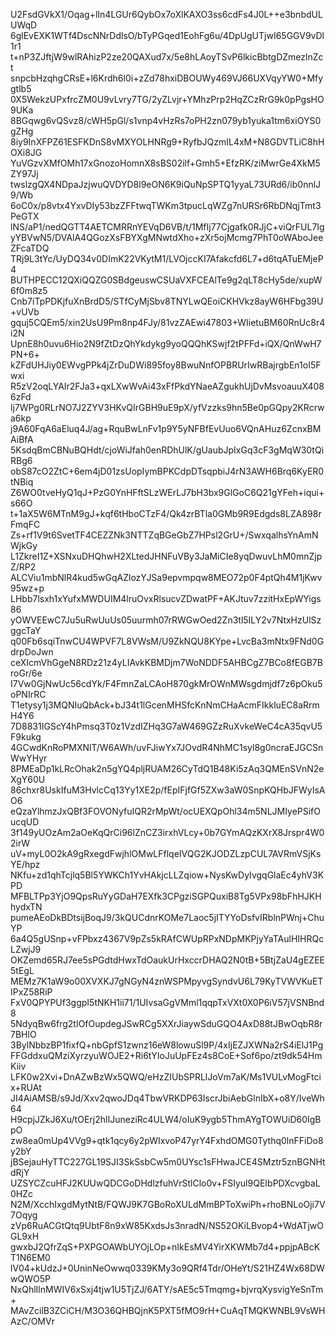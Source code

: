 U2FsdGVkX1/Oqag+lIn4LGUr6QybOx7oXlKAXO3ss6cdFs4J0L++e3bnbdULUWqD
6glEvEXK1WTf4DscNNrDdlsO/bTyPGqed1EohFg6u/4DpUgUTjwI65GGV9vDl1r1
t+nP3ZJftjW9wlRAhizP2ze20QAXud7x/5e8hLAoyTSvP6lkicBbtgDZmezlnZct
snpcbHzqhgCRsE+l6Krdh6l0i+zZd78hxiDBOUWy469VJ66UXVqyYW0+Mfygtlb5
0X5WekzUPxfrcZM0U9vLvry7TG/2yZLvjr+YMhzPrp2HqZCzRrG9k0pPgsHO9UKa
8BGqwg6vQSvz8/cWH5pGl/s1vnp4vHzRs7oPH2zn079yb1yuka1tm6xiOYS0gZHg
8iy9InXFPZ61ESFKDnS8vMXYOLHNRg9+RyfbJQzmIL4xM+N8GDVTLiC8hHOXi8JG
YuVGzvXMfOMh17xGnozoHomnX8sBS02ilf+Gmh5+EfzRK/ziMwrGe4XkM5ZY97Jj
twslzgQX4NDpaJzjwuQVDYD8l9eON6K9iQuNpSPTQ1yyaL73URd6/ib0nnlJ9/Wb
6oC0x/p8vtx4YxvDIy53bzZFFtwqTWKm3tpucLqWZg7nURSr6RbDNqjTmt3PeGTX
lNS/aP1/nedQGTT4AETCMRRnYEVqD6VB/t/1MfIj77Cjgafk0RJjC+viQrFUL7Ig
yYBVwN5/DVAlA4QGozXsFBYXgMNwtdXho+zXr5ojMcmg7PhT0oWAboJeeZFcaTDQ
TRj9L3tYc/UyDQ34v0DImK22VKytM1/LVOjccKI7Afakcfd6L7+d6tqATuEMjeP4
BUTHPECC12QXiQQZG0SBdgeuswCSUaVXFCEAlTe9g2qLT8cHy5de/xupW6f0m8z5
Cnb7iTpPDKjfuXnBrdD5/STfCyMjSbv8TNYLwQEoiCKHVkz8ayW6HFbg39U+vUVb
gquj5CQEm5/xin2UsU9Pm8np4FJy/81vzZAEwi47803+WIietuBM60RnUc8r4i2N
UpnE8h0uvu6Hio2N9fZtDzQhYkdykg9yoQQQhKSwjf2tPFFd+iQX/QnWwH7PN+6+
kZFdUHJiy0EWvgPPk4jZrDuDWi895foy8BwuNnfOPBRUrIwRBajrgbEn1oI5Fwxi
R5zV2oqLYAIr2FJa3+qxLXwWvAi43xFfPkdYNaeAZgukhUjDvMsvoauuX4086zFd
lj7WPg0RLrNO7J2ZYV3HKvQIrGBH9uE9pX/yfVzzks9hn5Be0pGQpy2KRcrwa6kp
j9A60FqA6aEluq4J/ag+RquBwLnFv1p9Y5yNFBfEvUuo6VQnAHuz6ZcnxBMAiBfA
5KsdqBmCBNuBQHdt/cjoWiJfah0enRDhUlK/gUaubJpIxGq3cF3gMqW30tQiRBg6
obS87cO2ZtC+6em4jD01zsUopIymBPKCdpDTsqpbiJ4rN3AWH6Brq6KyER0tNBiq
Z6WO0tveHyQ1qJ+PzG0YnHFftSLzWErLJ7bH3bx9GlGoC6Q21gYFeh+iqui+s66O
t+1aX5W6MTnM9gJ+kqf6tHboCTzF4/Qk4zrBTla0GMb9R9Edgds8LZA898rFmqFC
Zs+rf1V9t6SvetTF4CEZZNk3NTTZqBGeGbZ7HPsl2GrU+/SwxqalhsYnAmNWjkGy
L1ZkreI1Z+XSNxuDHQhwH2XLtedJHNFuVBy3JaMiCIe8yqDwuvLhM0mnZjpZ/RP2
ALCViu1mbNlR4kud5wGqAZlozYJSa9epvmpqw8MEO72p0F4ptQh4M1jKwv95wz+p
LHbb7lsxh1xYufxMWDUIM4lruOvxRlsucvZDwatPF+AKJtuv7zzitHxEpWYigs86
yOWVEEwC7Ju5uRwUuUs05uurmh07rRWGwOed2Zn3tl5ILY2v7NtxHzUlSzggcTaY
q00Fb6sqiTnwCU4WPVF7L8VWsM/U9ZkNQU8KYpe+LvcBa3mNtx9FNd0GdrpDoJwn
ceXIcmVhGgeN8RDz21z4yLIAvkKBMDjm7WoNDDF5AHBCgZ7BCo8fEGB7BroGr/6e
I7Vw0GjNwUc56cdYk/F4FmnZaLCAoH870gkMrOWnMWsgdmjdf7z6pOku5oPNIrRC
T1etysy1j3MQNIuQbAck+bJ34t1lGcenMHSfcKnNmCHaAcmFIkkluEC8aRrmH4Y6
7D8831IGScY4hPmsq3T0z1VzdIZHq3G7aW469GZzRuXvkeWeC4cA35qvU5F9kukg
4GCwdKnRoPMXNlT/W6AWh/uvFJiwYx7JOvdR4NhMC1syl8g0ncraEJGCSnWwYHyr
8PMEaDp1kLRcOhak2n5gYQ4pljRUAM26CyTdQ1B48Ki5zAq3QMEnSVnN2eXgY60U
86chxr8UskIfuM3HvlcCq13Yy1XE2p/fEpIFjfGf5ZXw3aW0SnpKQHbJFWyIsAO6
eQzaYlhmzJxQBf3FOVONyfuIQR2rMpWt/ocUEXQpOhl34m5NLJMIyePSifOucqUD
3f149yUOzAm2aOeKqQrCi96lZnCZ3irxhVLcy+0b7GYmAQzKXrX8Jrspr4W02irW
uV+myL0O2kA9gRxegdFwjhlOMwLFflqeIVQG2KJODZLzpCUL7AVRmVSjKsYE/hpz
NKfu+zd1qhTcjlq5Bl5YWKCh1YvHAkjcLLZqiow+NysKwDyIvgqGlaEc4yhV3KPD
MFBLTPp3YjO9QpsRuYyGDaH7EXfk3CPgziSGPQuxiB8Tg5VPx98bFhHJKHhydxTN
pumeAEoDkBDtsijBoqJ9/3kQUCdnrKOMe7Laoc5jITYYoDsfvIRblnPWnj+ChuYP
6a4Q5gUSnp+vFPbxz4367V9pZs5kRAfCWUpRPxNDpMKPjyYaTAulHIHRQcLZwjJ9
OKZemd65RJ7ee5sPGdtdHwxTdOaukUrHxccrDHAQ2N0tB+5BtjZaU4gEZEE5tEgL
MEMz7K1aW9o00XVXKJ7gNGyN4znWSPMpyvgSyndvU6L79KyTVWVKuETIPxZ58RiP
FxV0QPYPUf3ggpI5tNKH1ii71/1UIvsaGgVMml1qqpTxVXt0X0P6iV57jVSNBnd8
5NdyqBw6frg2tIOfOupdegJSwRCg5XXrJiaywSduGQO4AxD88tJBwOqbR8r7BHlO
3BylNbbzBP1fixfQ+nbGpfS1zwnz16eW8lowuSl9P/4xIjEZJXWNa2rS4iElJ1Pg
FFGddxuQMziXyrzyuWOJE2+Ri6tYIoJuUpFEz4s8CoE+Sof6po/zt9dk54HmKiiv
LFK0w2Xvi+DnAZwBzWx5QWQ/eHzZIUbSPRLlJoVm7aK/Ms1VULvMogFtcix+RUAt
JI4AiAMSB/s9Jd/Xxv2qwoJDq4TbwVRKDP63IscrJbiAebGlnIbX+o8Y/IveWh64
H9cpjJZkJ6Xu/tOErj2hlIJuneziRc4ULW4/oIuK9ygb5ThmAYgTOWUiD60IgBpO
zw8ea0mUp4VVg9+qtk1qcy6y2pWIxvoP47yrY4FxhdOMG0Tythq0lnFFiDo8y2bY
jBSejauHyTTC227GL19SJI3SkSsbCw5m0UYsc1sFHwaJCE4SMztr5znBGNHtdRjY
UZSYCZcuHFJ2KUUwQDCGoDHdlzfuhVrStlClo0v+FSIyul9QEIbPDXcvgbaL0HZc
N2M/XcchIxgdMytNtB/FQWJ9K7GBoRoXULdMmBPToXwiPh+rhoBNLoOji7V7Oqyg
zVp6RuACGtQtq9UbtF8n9xW85KxdsJs3nradN/NS52OKiLBvop4+WdATjwOGL9xH
gwxbJ2QfrZqS+PXPGOAWbUYOjLOp+nIkEsMV4YirXKWMb7d4+ppjpABcKT1N6EM0
lV04+kUdzJ+0UninNeOwwq0339KMy3o9QRf4Tdr/OHeYt/S21HZ4Wx68DWwQWO5P
NxQhlIlnMWIV6xSxj4tjw1U5TjZJ/6ATY/sAE5c5Tmqmg+bjvrqXysvigYeSnTm+
MAvZcilB3ZCiCH/M3O36QHBQjnK5PXT5fMO9rH+CuAqTMQKWNBL9VsWHAzC/OMVr
